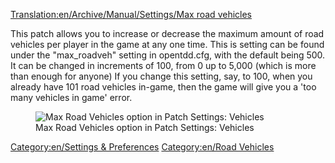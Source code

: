 [[Translation:en/Archive/Manual/Settings/Max road vehicles]]


This patch allows you to increase or decrease the maximum amount of road vehicles per player in the game at any one time. This is setting can be found under the "max_roadveh" setting in opentdd.cfg, with the default being 500. It can be changed in increments of 100, from 0 up to 5,000 (which is more than enough for anyone) If you change this setting, say, to 100, when you already have 101 road vehicles in-game, then the game will give you a 'too many vehicles in game' error. 

[[File:en/maxvehiclesroadvehicles.png|frame|Max Road Vehicles option in Patch Settings: Vehicles]]

[[Category:en/Settings & Preferences]]
[[Category:en/Road Vehicles]]
